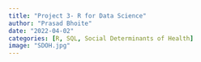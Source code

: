 ```yaml
---
title: "Project 3- R for Data Science"
author: "Prasad Bhoite"
date: "2022-04-02"
categories: [R, SQL, Social Determinants of Health]
image: "SDOH.jpg"
---
```

